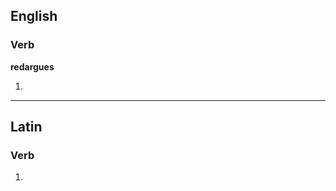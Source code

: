 ==English==

===Verb===
'''redargues'''

# {{third-person singular of|[[redargue]]}}

----
==Latin==

===Verb===
{{la-verb-form|redarguēs}}

# {{conjugation of|redarguo|redarguō|2|s|fut|act|ind|lang=la}}
{{count page|[[Wiktionary:Page count]]}}
{{rfc-auto}}